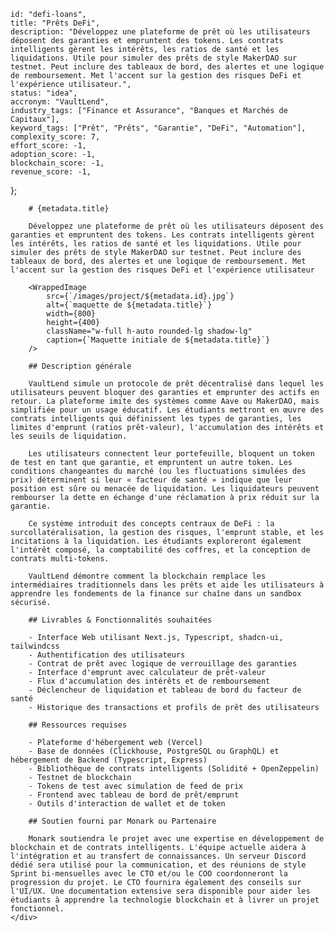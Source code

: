 
    
    id: "defi-loans",
    title: "Prêts DeFi",
    description: "Développez une plateforme de prêt où les utilisateurs déposent des garanties et empruntent des tokens. Les contrats intelligents gèrent les intérêts, les ratios de santé et les liquidations. Utile pour simuler des prêts de style MakerDAO sur testnet. Peut inclure des tableaux de bord, des alertes et une logique de remboursement. Met l'accent sur la gestion des risques DeFi et l'expérience utilisateur.",
    status: "idea",
    accronym: "VaultLend",
    industry_tags: ["Finance et Assurance", "Banques et Marchés de Capitaux"],
    keyword_tags: ["Prêt", "Prêts", "Garantie", "DeFi", "Automation"],
    complexity_score: 7,
    effort_score: -1,
    adoption_score: -1,
    blockchain_score: -1,
    revenue_score: -1,
};

<div className="flex">
    <div className="hidden sticky top-0">
        <ProjectMetadata metadata={metadata} />
    </div>
    <div className="w-full">

        # {metadata.title}

        Développez une plateforme de prêt où les utilisateurs déposent des garanties et empruntent des tokens. Les contrats intelligents gèrent les intérêts, les ratios de santé et les liquidations. Utile pour simuler des prêts de style MakerDAO sur testnet. Peut inclure des tableaux de bord, des alertes et une logique de remboursement. Met l'accent sur la gestion des risques DeFi et l'expérience utilisateur

        <WrappedImage
            src={`/images/project/${metadata.id}.jpg`}
            alt={`maquette de ${metadata.title}`}
            width={800}
            height={400}
            className="w-full h-auto rounded-lg shadow-lg"
            caption={`Maquette initiale de ${metadata.title}`}
        />

        ## Description générale

        VaultLend simule un protocole de prêt décentralisé dans lequel les utilisateurs peuvent bloquer des garanties et emprunter des actifs en retour. La plateforme imite des systèmes comme Aave ou MakerDAO, mais simplifiée pour un usage éducatif. Les étudiants mettront en œuvre des contrats intelligents qui définissent les types de garanties, les limites d'emprunt (ratios prêt-valeur), l'accumulation des intérêts et les seuils de liquidation.
        
        Les utilisateurs connectent leur portefeuille, bloquent un token de test en tant que garantie, et empruntent un autre token. Les conditions changeantes du marché (ou les fluctuations simulées des prix) déterminent si leur « facteur de santé » indique que leur position est sûre ou menacée de liquidation. Les liquidateurs peuvent rembourser la dette en échange d'une réclamation à prix réduit sur la garantie.
        
        Ce système introduit des concepts centraux de DeFi : la surcollatéralisation, la gestion des risques, l'emprunt stable, et les incitations à la liquidation. Les étudiants exploreront également l'intérêt composé, la comptabilité des coffres, et la conception de contrats multi-tokens.
        
        VaultLend démontre comment la blockchain remplace les intermédiaires traditionnels dans les prêts et aide les utilisateurs à apprendre les fondements de la finance sur chaîne dans un sandbox sécurisé.

        ## Livrables & Fonctionnalités souhaitées

        - Interface Web utilisant Next.js, Typescript, shadcn-ui, tailwindcss
        - Authentification des utilisateurs 
        - Contrat de prêt avec logique de verrouillage des garanties
        - Interface d'emprunt avec calculateur de prêt-valeur
        - Flux d'accumulation des intérêts et de remboursement
        - Déclencheur de liquidation et tableau de bord du facteur de santé
        - Historique des transactions et profils de prêt des utilisateurs

        ## Ressources requises

        - Plateforme d'hébergement web (Vercel)
        - Base de données (Clickhouse, PostgreSQL ou GraphQL) et hébergement de Backend (Typescript, Express)
        - Bibliothèque de contrats intelligents (Solidité + OpenZeppelin)
        - Testnet de blockchain
        - Tokens de test avec simulation de feed de prix
        - Frontend avec tableau de bord de prêt/emprunt
        - Outils d'interaction de wallet et de token

        ## Soutien fourni par Monark ou Partenaire

        Monark soutiendra le projet avec une expertise en développement de blockchain et de contrats intelligents. L'équipe actuelle aidera à l'intégration et au transfert de connaissances. Un serveur Discord dédié sera utilisé pour la communication, et des réunions de style Sprint bi-mensuelles avec le CTO et/ou le COO coordonneront la progression du projet. Le CTO fournira également des conseils sur l'UI/UX. Une documentation extensive sera disponible pour aider les étudiants à apprendre la technologie blockchain et à livrer un projet fonctionnel.
    </div>
</div>